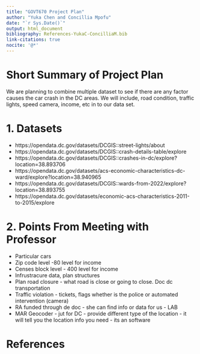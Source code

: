 ```yaml
---
title: "GOVT670 Project Plan"
author: "Yuka Chen and Concillia Mpofu"
date: "`r Sys.Date()`"
output: html_document
bibliography: References-YukaC-ConcilliaM.bib
link-citations: true
nocite: '@*'
---
```


# Short Summary of Project Plan
We are planning to combine multiple dataset to see if there are any factor causes the car crash in the DC areas. We will include, road condition, traffic lights, speed camera, income, etc in to our data set.

# 1. Datasets

- https://opendata.dc.gov/datasets/DCGIS::street-lights/about 
- https://opendata.dc.gov/datasets/DCGIS::crash-details-table/explore
- https://opendata.dc.gov/datasets/DCGIS::crashes-in-dc/explore?location=38.893706 
- https://opendata.dc.gov/datasets/acs-economic-characteristics-dc-ward/explore?location=38.940965 
- https://opendata.dc.gov/datasets/DCGIS::wards-from-2022/explore?location=38.893755 
- https://opendata.dc.gov/datasets/economic-acs-characteristics-2011-to-2015/explore

# 2. Points From Meeting with Professor

- Particular cars
- Zip code level -80 level for income
- Censes block level - 400 level for income
- Infrustracure data, plan structures
- Plan road closure - what road is close or going to close. Doc dc transportation
- Traffic violation - tickets, flags whether is the police or automated intervention (camera)
- RA funded through de doc - she can find info or data for us - LAB
- MAR Geocoder - jut for DC - provide different type of the location - it will tell you the location info you need - its an software

# References


<div id="refs"></div>